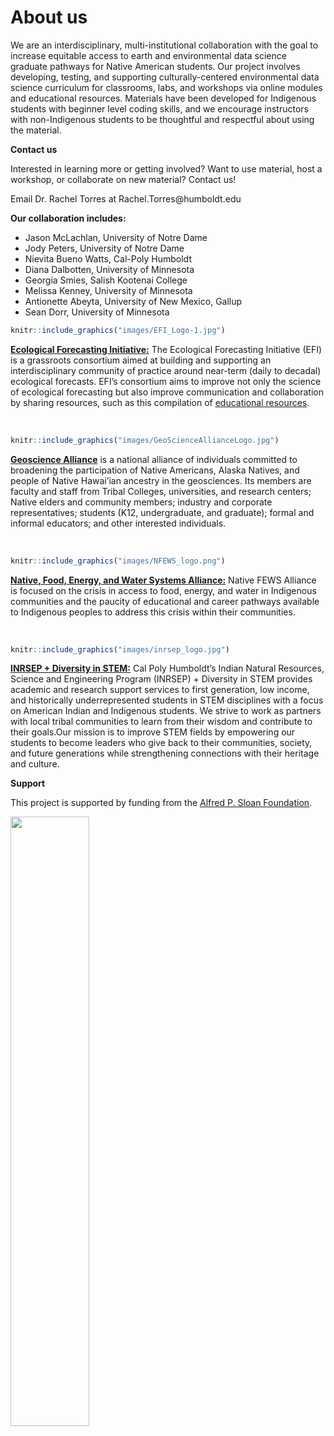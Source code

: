 # About us {#about-section}

We are an interdisciplinary, multi-institutional collaboration with the goal to increase equitable access to earth and environmental data science graduate pathways for Native American students. Our project involves developing, testing, and supporting culturally-centered environmental data science curriculum for classrooms, labs, and workshops via online modules and educational resources. Materials have been developed for Indigenous students with beginner level coding skills, and we encourage instructors with non-Indigenous students to be thoughtful and respectful about using the material.  

**Contact us**

Interested in learning more or getting involved? Want to use material, host a workshop, or collaborate on new material? Contact us!

Email Dr. Rachel Torres at Rachel.Torres@humboldt.edu 

**Our collaboration includes:**

 - Jason McLachlan, University of Notre Dame 
 - Jody Peters, University of Notre Dame 
 - Nievita Bueno Watts, Cal-Poly Humboldt 
 - Diana Dalbotten, University of Minnesota
 - Georgia Smies, Salish Kootenai College
 - Melissa Kenney, University of Minnesota
 - Antionette Abeyta, University of New Mexico, Gallup
 - Sean Dorr, University of Minnesota 


::: {.floatting}

```r
knitr::include_graphics("images/EFI_Logo-1.jpg")
```

[**Ecological Forecasting Initiative:**](https://ecoforecast.org/) The Ecological Forecasting Initiative (EFI) is a grassroots consortium aimed at building and supporting an interdisciplinary community of practice around near-term (daily to decadal) ecological forecasts. EFI's consortium aims to improve not only the science of ecological forecasting but also improve communication and collaboration by sharing resources, such as this compilation of [educational resources](https://ecoforecast.org/resources/educational-resources/).

:::

</br>

::: {.floatting}

```r
knitr::include_graphics("images/GeoScienceAllianceLogo.jpg")
```

[**Geoscience Alliance**](https://geosciencealliance.org/) is a national alliance of individuals committed to broadening the participation of Native Americans, Alaska Natives, and people of Native Hawai’ian ancestry in the geosciences. Its members are faculty and staff from Tribal Colleges, universities, and research centers; Native elders and community members; industry and corporate representatives; students (K12, undergraduate, and graduate); formal and informal educators; and other interested individuals. 

:::

</br>

::: {.floatting}

```r
knitr::include_graphics("images/NFEWS_logo.png")
```

[**Native, Food, Energy, and Water Systems Alliance:**](https://nativefewsalliance.org/) Native FEWS Alliance is focused on the crisis in access to food, energy, and water in Indigenous communities and the paucity of educational and career pathways available to Indigenous peoples to address this crisis within their communities. 

:::

</br>

::: {.floatting}

```r
knitr::include_graphics("images/inrsep_logo.jpg")
```

[**INRSEP + Diversity in STEM:**](https://inrsep.humboldt.edu/) Cal Poly Humboldt's Indian Natural Resources, Science and Engineering Program (INRSEP) + Diversity in STEM provides academic and research support services to first generation, low income, and historically underrepresented students in STEM disciplines with a focus on American Indian and Indigenous students. We strive to work as partners with local tribal communities to learn from their wisdom and contribute to their goals.Our mission is to improve STEM fields by empowering our students to become leaders who give back to their communities, society, and future generations while strengthening connections with their heritage and culture.
:::

**Support**

This project is supported by funding from the [Alfred P. Sloan Foundation](https://sloan.org/). 

![](images/sloan-logo.png){width=50%}
